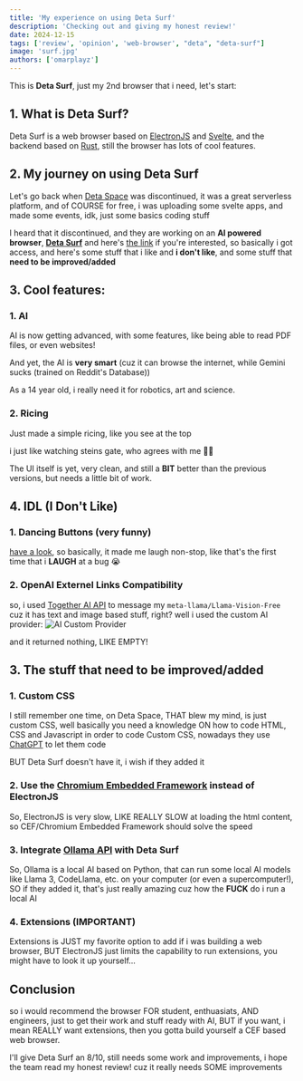 ```yaml
---
title: 'My experience on using Deta Surf'
description: 'Checking out and giving my honest review!'
date: 2024-12-15
tags: ['review', 'opinion', 'web-browser', "deta", "deta-surf"]
image: 'surf.jpg'
authors: ['omarplayz']
---
```


This is **Deta Surf**, just my 2nd browser that i need, let's start:
## 1. What is Deta Surf?
Deta Surf is a web browser based on [ElectronJS](https://electronjs.org/?utm_source=omarplayz) and [Svelte](https://svelte.dev/?utm_source=omarplayz), and the backend based on [Rust](https://rust-lang.org/?utm_source=omarplayz), still the browser has lots of cool features.
## 2. My journey on using Deta Surf
Let's go back when [Deta Space](https://deta.space/?utm_source=omarplayz) was discontinued, it was a great serverless platform, and of COURSE for free, i was uploading some svelte apps, and made some events, idk, just some basics coding stuff

I heard that it discontinued, and they are working on an **AI powered browser**, [**Deta Surf**](https://deta.space/#:~:text=What%27s%20next%20for,you%20popped%20by.) and here's [the link](https://deta.surf/?utm_source=omarplayz) if you're interested, so basically i got access, and here's some stuff that i like and **i don't like**, and some stuff that **need to be improved/added**
## 3. Cool features:
### 1. AI
AI is now getting advanced, with some features, like being able to read PDF files, or even websites!

And yet, the AI is **very smart** (cuz it can browse the internet, while Gemini sucks (trained on Reddit's Database))

As a 14 year old, i really need it for robotics, art and science.
### 2. Ricing
Just made a simple ricing, like you see at the top

i just like watching steins gate, who agrees with me 🤷‍♂️

The UI itself is yet, very clean, and still a **BIT** better than the previous versions, but needs a little bit of work.
## 4. IDL (**I** **D**on't **L**ike)

### 1. Dancing Buttons (very funny)
[have a look](https://cdn.discordapp.com/attachments/1305204343028318348/1305204343225585764/2024-11-10_17-12-08.mp4?ex=67605244&is=675f00c4&hm=1b9f6e55cc235baa4154a1f0b7d049916bd58ccdce410be5333bb34980aa9941&), so basically, it made me laugh non-stop, like that's the first time that i **LAUGH** at a bug 😭

### 2. OpenAI Externel Links Compatibility
so, i used [Together AI API](https://docs.togther.ai/docs/openai-api-compatibility) to message my `meta-llama/Llama-Vision-Free` cuz it has text and image based stuff, right? well i used the custom AI provider:
![AI Custom Provider](/blog/api-issue.png)

and it returned nothing, LIKE EMPTY!

## 3. The stuff that need to be improved/added
### 1. Custom CSS
I still remember one time, on Deta Space, THAT blew my mind, is just custom CSS, well basically you need a knowledge ON how to code HTML, CSS and Javascript in order to code Custom CSS, nowadays they use [ChatGPT](https://chatgpt.com/?utm_source=omarplayz) to let them code

BUT Deta Surf doesn't have it, i wish if they added it
### 2. Use the [Chromium Embedded Framework](https://github.com/chromiumembedded/cef) instead of ElectronJS
So, ElectronJS is very slow, LIKE REALLY SLOW at loading the html content, so CEF/Chromium Embedded Framework should solve the speed

### 3. Integrate [Ollama API](https://github.com/ollama/ollama/blob/main/docs/api.md?utm_source=omarplayz) with Deta Surf
So, Ollama is a local AI based on Python, that can run some local AI models like Llama 3, CodeLlama, etc. on your computer (or even a supercomputer!), SO if they added it, that's just really amazing cuz how the **FUCK** do i run a local AI

### 4. Extensions (IMPORTANT)
Extensions is JUST my favorite option to add if i was building a web browser, BUT ElectronJS just limits the capability to run extensions, you might have to look it up yourself...

## Conclusion
so i would recommend the browser FOR student, enthuasiats, AND engineers, just to get their work and stuff ready with AI, BUT if you want, i mean REALLY want extensions, then you gotta build yourself a CEF based web browser.

I'll give Deta Surf an 8/10, still needs some work and improvements, i hope the team read my honest review! cuz it really needs SOME improvements
